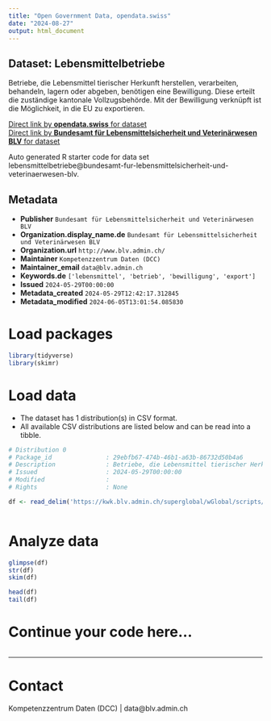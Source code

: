 ```yaml
---
title: "Open Government Data, opendata.swiss"
date: "2024-08-27"
output: html_document
---
```


## Dataset: Lebensmittelbetriebe

Betriebe, die Lebensmittel tierischer Herkunft herstellen, verarbeiten, behandeln, lagern oder abgeben, benötigen eine Bewilligung. Diese erteilt die zuständige kantonale Vollzugsbehörde. Mit der Bewilligung verknüpft ist die Möglichkeit, in die EU zu exportieren.

[Direct link by **opendata.swiss** for dataset](https://opendata.swiss/de/dataset/lebensmittelbetriebe)<br>
[Direct link by **Bundesamt für Lebensmittelsicherheit und Veterinärwesen BLV** for dataset](https://www.blv.admin.ch/blv/de/home/lebensmittel-und-ernaehrung/rechts-und-vollzugsgrundlagen/bewilligung-und-meldung/listen-bewilligter-betriebe.html)

Auto generated R starter code for data set lebensmittelbetriebe@bundesamt-fur-lebensmittelsicherheit-und-veterinaerwesen-blv.

## Metadata

- **Publisher** `Bundesamt für Lebensmittelsicherheit und Veterinärwesen BLV`
- **Organization.display_name.de** `Bundesamt für Lebensmittelsicherheit und Veterinärwesen BLV`
- **Organization.url** `http://www.blv.admin.ch/`
- **Maintainer** `Kompetenzzentrum Daten (DCC)`
- **Maintainer_email** `data@blv.admin.ch`
- **Keywords.de** `['lebensmittel', 'betrieb', 'bewilligung', 'export']`
- **Issued** `2024-05-29T00:00:00`
- **Metadata_created** `2024-05-29T12:42:17.312845`
- **Metadata_modified** `2024-06-05T13:01:54.085830`


# Load packages

```r

library(tidyverse)
library(skimr)

```

# Load data

-   The dataset has 1 distribution(s) in CSV format.
-   All available CSV distributions are listed below and can be read into a tibble.

```r

# Distribution 0
# Package_id               : 29ebfb67-474b-46b1-a63b-86732d50b4a6
# Description              : Betriebe, die Lebensmittel tierischer Herkunft herstellen, verarbeiten, behandeln, lagern oder abgeben, benötigen eine Bewilligung. Diese erteilt die zuständige kantonale Vollzugsbehörde. Mit der Bewilligung verknüpft ist die Möglichkeit, in die EU zu exportieren.
# Issued                   : 2024-05-29T00:00:00
# Modified                 : 
# Rights                   : None

df <- read_delim('https://kwk.blv.admin.ch/superglobal/wGlobal/scripts/php/bewilligungsliste/inc.list_to_csv.php?viewmode=csv&lang=de')



```

# Analyze data

```r

glimpse(df)
str(df)
skim(df)

head(df)
tail(df)

```

# Continue your code here...

```r

```

------------------------------------------------------------------------

# Contact

Kompetenzzentrum Daten (DCC) | data@blv.admin.ch
